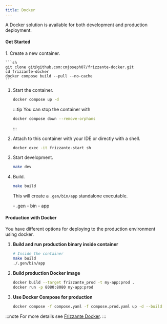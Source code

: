 ```yaml
---
title: Docker
---
```



A Docker solution is available for both development and production deployment.

#### Get Started

<Steps>
1. Create a new container.

    ```sh
    git clone git@github.com:cmjoseph07/frizzante-docker.git
    cd frizzante-docker
    docker compose build --pull --no-cache
    ```

1. Start the container.

    ```sh
    docker compose up -d
    ```

    :::tip
    You can stop the container with
    ```sh
    docker compose down --remove-orphans
    ```
    :::

1. Attach to this container with your IDE or directly with a shell.

    ```sh
    docker exec -it frizzante-start sh
    ```

1. Start development.

    ```sh
    make dev
    ```

1. Build.

    ```sh
    make build
    ```

    This will create a `.gen/bin/app` standalone executable.

    <FileTree>
        - .gen
            - bin
                - app
    </FileTree>
</Steps>

#### Production with Docker

You have different options for deploying to the production environment using docker.

1. **Build and run production binary inside container**

    ```sh
    # Inside the container
    make build
    ./.gen/bin/app
    ```

1. **Build production Docker image**

    ```sh
    docker build --target frizzante_prod -t my-app:prod .
    docker run -p 8080:8080 my-app:prod
    ```

1. **Use Docker Compose for production**

    ```sh
    docker compose -f compose.yaml -f compose.prod.yaml up -d --build
    ```

:::note
For more details see [Frizzante Docker](https://github.com/cmjoseph07/frizzante-docker).
:::